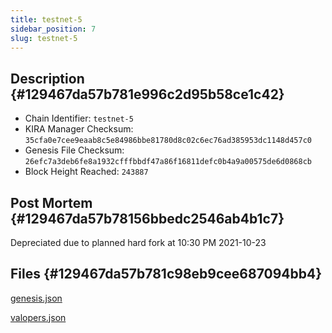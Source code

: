 ```yaml
---
title: testnet-5
sidebar_position: 7
slug: testnet-5
---
```





## Description {#129467da57b781e996c2d95b58ce1c42}

- Chain Identifier: `testnet-5`
- KIRA Manager Checksum: `35cfa0e7cee9eaab8c5e84986bbe81780d8c02c6ec76ad385953dc1148d457c0`
- Genesis File Checksum: `26efc7a3deb6fe8a1932cfffbbdf47a86f16811defc0b4a9a00575de6d0868cb`
- Block Height Reached: `243887`

## Post Mortem {#129467da57b78156bbedc2546ab4b1c7}


Depreciated due to planned hard fork at 10:30 PM 2021-10-23


## Files {#129467da57b781c98eb9cee687094bb4}


[genesis.json](https://prod-files-secure.s3.us-west-2.amazonaws.com/9b5bfc45-bdb5-4b46-80e6-aabe3cae64d0/a9831e94-76a1-4bb1-819e-16abca5ead3a/genesis.json?X-Amz-Algorithm=AWS4-HMAC-SHA256&X-Amz-Content-Sha256=UNSIGNED-PAYLOAD&X-Amz-Credential=ASIAZI2LB466TN2WU4BZ%2F20250211%2Fus-west-2%2Fs3%2Faws4_request&X-Amz-Date=20250211T172800Z&X-Amz-Expires=3600&X-Amz-Security-Token=IQoJb3JpZ2luX2VjEMH%2F%2F%2F%2F%2F%2F%2F%2F%2F%2FwEaCXVzLXdlc3QtMiJGMEQCIDbbIicPLSupXTzoNXRMK1qK4kpZAi0a99XPtcsNO5lXAiAoQS2UVRYhiqWdUgESmFsK2rfzZUcu1g45B0m9iQAEZyqIBAja%2F%2F%2F%2F%2F%2F%2F%2F%2F%2F8BEAAaDDYzNzQyMzE4MzgwNSIMR5Rh7Xg%2FUTy1YPXOKtwDtZ1VvTv1iZ1pERu31nLClgbyT75YqIDmc2uQo9k56kUF2Tdsqq3XmGBXgjuezUuAf1CDpTtblmda5hyOhDTm3kAUkGGDChuZNc7QcYxNBXpLtRTQo49IODFycwCZPLy8QyLrrWRUdKOy16TJ8anHGSau8hWhv0gAn%2Bd%2FkDwqS%2BQtCG55cSp12Hdkvbrk2pCqNrz65%2FtfzjCaUO%2FwksH3rwEOf333WjOETl%2BR2ko86zUgMsFYVKudG22VRP6IsCiZgUuS7Uw2j9hcdFjK9L2%2BHS%2B%2B97g4N1o2yEjf34faSKWLygww84s7jey3lPhWEUvWCzjemSN35gl2aPKA7K%2B2%2BR7wRkzfykE9rGN0vh%2F8r4w2DsiP06kMrg0MGb87vwC0TFrXRwj2i2nHITC6MKfIbkjzQxpmBeCUDXFFnpFSptp53Hk8FbK3rGhNrqernSuJ3KxnU096GHlaRZjTfX6AWIbpoB5isoQAwg3QVUseUTzixifVu9V%2BCfgeDveZMNZTpAwFt%2BCigs%2BJH17wVfzxj8BvXF6AZWZJnDmDPYw8L%2FbJ4trHCyJYUFX%2F%2FPuytYXvKU5CKx2BVOdHS8qrTJLR2VzBPvF4Q726UBr1sYAWWoQ%2BMxw8adnGjVaKaIcwjfitvQY6pgHsTAZ%2Bd10%2F%2FbsBmx6vLEFy595vfCMwN%2BrfbUibl3SuBk%2BYX%2FST3DD2HDaEkRuXRqTrP4mDvbAX2Dli%2B3u08Fsc%2BWJY14%2FaUYAHI%2BLDYXxHrVkMJ6hEEVU5QfOfXajghDG0BTIBHP9Hp31gwPKbn4MYaQbEEIQpdI0G%2FgtdDtZf57d8WHW8FcBk63kT3%2F1TN7RFIZs44BDdT%2B4Hdpw2u3agkMQi64ER&X-Amz-Signature=e908ea741a64749f6d3e46376084e121f229ed1c43fe3d5ed478d322509a6c17&X-Amz-SignedHeaders=host&x-id=GetObject)


[valopers.json](https://prod-files-secure.s3.us-west-2.amazonaws.com/9b5bfc45-bdb5-4b46-80e6-aabe3cae64d0/81d6c1cb-3115-47ab-81d9-14ae95543d6f/valopers.json?X-Amz-Algorithm=AWS4-HMAC-SHA256&X-Amz-Content-Sha256=UNSIGNED-PAYLOAD&X-Amz-Credential=ASIAZI2LB466TN2WU4BZ%2F20250211%2Fus-west-2%2Fs3%2Faws4_request&X-Amz-Date=20250211T172800Z&X-Amz-Expires=3600&X-Amz-Security-Token=IQoJb3JpZ2luX2VjEMH%2F%2F%2F%2F%2F%2F%2F%2F%2F%2FwEaCXVzLXdlc3QtMiJGMEQCIDbbIicPLSupXTzoNXRMK1qK4kpZAi0a99XPtcsNO5lXAiAoQS2UVRYhiqWdUgESmFsK2rfzZUcu1g45B0m9iQAEZyqIBAja%2F%2F%2F%2F%2F%2F%2F%2F%2F%2F8BEAAaDDYzNzQyMzE4MzgwNSIMR5Rh7Xg%2FUTy1YPXOKtwDtZ1VvTv1iZ1pERu31nLClgbyT75YqIDmc2uQo9k56kUF2Tdsqq3XmGBXgjuezUuAf1CDpTtblmda5hyOhDTm3kAUkGGDChuZNc7QcYxNBXpLtRTQo49IODFycwCZPLy8QyLrrWRUdKOy16TJ8anHGSau8hWhv0gAn%2Bd%2FkDwqS%2BQtCG55cSp12Hdkvbrk2pCqNrz65%2FtfzjCaUO%2FwksH3rwEOf333WjOETl%2BR2ko86zUgMsFYVKudG22VRP6IsCiZgUuS7Uw2j9hcdFjK9L2%2BHS%2B%2B97g4N1o2yEjf34faSKWLygww84s7jey3lPhWEUvWCzjemSN35gl2aPKA7K%2B2%2BR7wRkzfykE9rGN0vh%2F8r4w2DsiP06kMrg0MGb87vwC0TFrXRwj2i2nHITC6MKfIbkjzQxpmBeCUDXFFnpFSptp53Hk8FbK3rGhNrqernSuJ3KxnU096GHlaRZjTfX6AWIbpoB5isoQAwg3QVUseUTzixifVu9V%2BCfgeDveZMNZTpAwFt%2BCigs%2BJH17wVfzxj8BvXF6AZWZJnDmDPYw8L%2FbJ4trHCyJYUFX%2F%2FPuytYXvKU5CKx2BVOdHS8qrTJLR2VzBPvF4Q726UBr1sYAWWoQ%2BMxw8adnGjVaKaIcwjfitvQY6pgHsTAZ%2Bd10%2F%2FbsBmx6vLEFy595vfCMwN%2BrfbUibl3SuBk%2BYX%2FST3DD2HDaEkRuXRqTrP4mDvbAX2Dli%2B3u08Fsc%2BWJY14%2FaUYAHI%2BLDYXxHrVkMJ6hEEVU5QfOfXajghDG0BTIBHP9Hp31gwPKbn4MYaQbEEIQpdI0G%2FgtdDtZf57d8WHW8FcBk63kT3%2F1TN7RFIZs44BDdT%2B4Hdpw2u3agkMQi64ER&X-Amz-Signature=a7ebaf3897de6b837196308e0a43ea971da083ded115c883ab4472a7dc525d35&X-Amz-SignedHeaders=host&x-id=GetObject)

